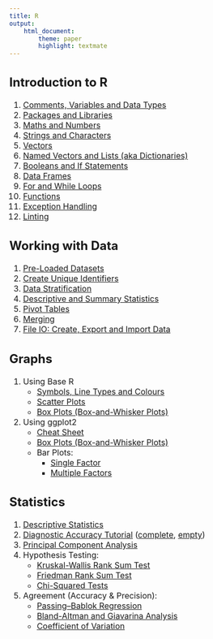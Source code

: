 ```yaml
---
title: R
output:
    html_document:
        theme: paper
        highlight: textmate
---
```

<font size="3">

## Introduction to R
1. [Comments, Variables and Data Types](R/intro/data_types.html)
2. [Packages and Libraries](R/intro/packages.html)
3. [Maths and Numbers](R/intro/maths.html)
4. [Strings and Characters](R/intro/strings.html)
5. [Vectors](R/intro/vectors.html)
6. [Named Vectors and Lists (aka Dictionaries)](R/intro/named_vectors_lists.html)
7. [Booleans and If Statements](R/intro/booleans.html)
8. [Data Frames](R/intro/data_frames.html)
9. [For and While Loops](R/intro/loops.html)
10. [Functions](R/intro/functions.html)
11. [Exception Handling](R/intro/exceptions.html)
12. [Linting](R/intro/linting.html)

## Working with Data
1. [Pre-Loaded Datasets](R/data/pre_loaded_datasets.html)
2. [Create Unique Identifiers](R/data/create_unique_identifiers.html)
3. [Data Stratification](R/data/stratification.html)
4. [Descriptive and Summary Statistics](R/data/descriptive_summary_statistics.html)
5. [Pivot Tables](R/data/pivot_tables.html)
6. [Merging](R/data/merging.html)
7. [File IO: Create, Export and Import Data](R/data/create_export_import.html)

## Graphs

1. Using Base R
    - [Symbols, Line Types and Colours](R/graphs/base/symbols_linetypes_colours.html)
    - [Scatter Plots](R/graphs/base/scatterplots.html)
    - [Box Plots (Box-and-Whisker Plots)](R/graphs/base/boxplots.html)
2. Using ggplot2
    - [Cheat Sheet](R/graphs/ggplot2/cheat_sheet.html)
    - [Box Plots (Box-and-Whisker Plots)](R/graphs/ggplot2/boxplots.html)
    - Bar Plots:
        - [Single Factor](R/graphs/ggplot2/barplots_single_factor.html)
        - [Multiple Factors](R/graphs/ggplot2/barplots_multiple_factors.html)

## Statistics
1. [Descriptive Statistics](R/statistics/descriptive_statistics.html)
2. [Diagnostic Accuracy Tutorial](R/statistics/tutorial.html) ([complete](R/statistics/tutorial_completescript.R), [empty](R/statistics/tutorial_emptyscript.R))
3. [Principal Component Analysis](R/statistics/principal_component_analysis.html)
4. Hypothesis Testing:
    - [Kruskal-Wallis Rank Sum Test](R/statistics/hypothesis_testing/kruskal_wallis.html)
    - [Friedman Rank Sum Test](R/statistics/hypothesis_testing/friedman.html)
    - [Chi-Squared Tests](R/statistics/hypothesis_testing/chi_squared.html)
5. Agreement (Accuracy & Precision):
    - [Passing–Bablok Regression](R/statistics/agreement/passing_bablok.html)
    - [Bland-Altman and Giavarina Analysis](R/statistics/agreement/bland_altman_giavarina.html)
    - [Coefficient of Variation](R/statistics/agreement/coefficient_of_variation.html)

</font>
